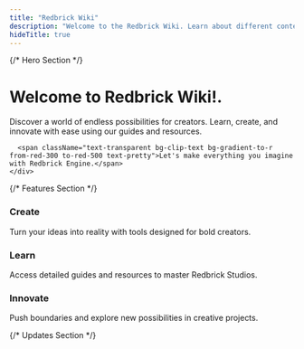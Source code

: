 ```yaml
---
title: "Redbrick Wiki"
description: "Welcome to the Redbrick Wiki. Learn about different content types in Redbrick Engine."
hideTitle: true
---
```



<div className="flex-col pb-20">
  {/* Hero Section */}
  <div className="container m-auto px-6 lg:px-12 py-8 text-center ">
    <div className="w-fit m-auto">
      <h1 className="animate-typing overflow-hidden whitespace-nowrap border-r-4 border-r-black pr-5 text-xs sm:text-sm md:text-2xl lg:text-3xl font-press-start font-semibold text-center py-2">
        Welcome to <span className="text-transparent bg-clip-text bg-gradient-to-r from-red-300 to-red-700"> Redbrick Wiki!.</span>
      </h1>
    </div>
    <div className="mt-10 text-lg md:text-xl max-w-3xl mx-auto text-pretty">
      Discover a world of endless possibilities for creators. Learn, create, and
      innovate with ease using our guides and resources.
      
      <span className="text-transparent bg-clip-text bg-gradient-to-r from-red-300 to-red-500 text-pretty">Let's make everything you imagine with Redbrick Engine.</span>
    </div>
  </div>

{/* Features Section */}

  <div className="relative py-10">
    <div className="container mx-auto px-6 lg:px-12 grid gap-12 lg:grid-cols-3">
      <div className="text-center p-6 rounded-3xl shadow-lg border-dotted border-2 ">
        <h3 className="text-2xl font-bold mb-4 text-transparent bg-clip-text bg-gradient-to-r from-red-300 to-red-500">
          Create
        </h3>
        <div className=" text-pretty">
          Turn your ideas into reality with tools designed for bold creators.
        </div>
      </div>
      <div className="text-center p-6 rounded-3xl shadow-lg border-dotted border-2 ">
        <h3 className="text-2xl font-bold mb-4 text-transparent bg-clip-text bg-gradient-to-r from-red-300 to-red-500">
          Learn
        </h3>
        <div className=" text-pretty">
          Access detailed guides and resources to master Redbrick Studios.
        </div>
      </div>
      <div className="text-center p-6 rounded-3xl shadow-lg border-dotted border-2 ">
        <h3 className="text-2xl font-bold mb-4 text-transparent bg-clip-text bg-gradient-to-r from-red-300 to-red-500">
          Innovate
        </h3>
        <div className="text-pretty">
          Push boundaries and explore new possibilities in creative projects.
        </div>
      </div>
    </div>
  </div>
</div>

{/* Updates Section */}

<Updates />
